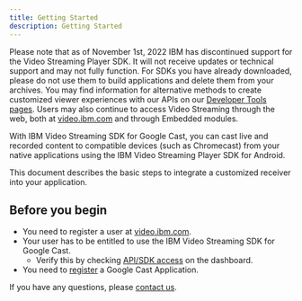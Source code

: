 ```yaml
---
title: Getting Started
description: Getting Started
---
```


<InlineNotification kind="warning">

Please note that as of November 1st, 2022 IBM has discontinued support for the Video Streaming Player SDK. It will not receive updates or technical support and may not fully function. For SDKs you have already downloaded, please do not use them to build applications and delete them from your archives. You may find information for alternative methods to create customized viewer experiences with our APIs on our [Developer Tools pages](https://developers.video.ibm.com/player-api-examples/custom-ui). Users may also continue to access Video Streaming through the web, both at [video.ibm.com](https://video.ibm.com/) and through Embedded modules.

</InlineNotification>

With IBM Video Streaming SDK for Google Cast, you can cast live and recorded content to compatible devices (such as Chromecast) from your native applications using the IBM Video Streaming Player SDK for Android.

This document describes the basic steps to integrate a customized receiver into your application.

## Before you begin

- You need to register a user at [video.ibm.com].
- Your user has to be entitled to use the IBM Video Streaming SDK for Google Cast.
  - Verify this by checking [API/SDK access] on the dashboard.
- You need to [register](https://developers.google.com/cast/docs/registration) a Google Cast Application.

If you have any questions, please [contact us].

[video.ibm.com]: https://video.ibm.com/
[API/SDK access]: https://video.ibm.com/dashboard/integrations/api-access
[contact us]: https://video.ibm.com/enterprise-video/contact
